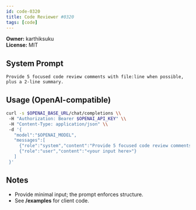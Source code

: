 ```yaml
---
id: code-0320
title: Code Reviewer #0320
tags: [code]
---
```


**Owner:** karthiksuku  
**License:** MIT

## System Prompt
```text
Provide 5 focused code review comments with file:line when possible, plus a 2-line summary.
```

## Usage (OpenAI-compatible)
```bash
curl -s $OPENAI_BASE_URL/chat/completions \\
 -H "Authorization: Bearer $OPENAI_API_KEY" \\
 -H "Content-Type: application/json" \\
 -d '{
   "model":"$OPENAI_MODEL",
   "messages":[
     {"role":"system","content":"Provide 5 focused code review comments with file:line when possible, plus a 2-line summary."},
     {"role":"user","content":"<your input here>"}
   ]
 }'
```

## Notes
- Provide minimal input; the prompt enforces structure.
- See **/examples** for client code.
